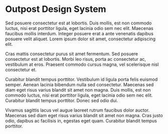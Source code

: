 <Meta title="Introduction" />

# Outpost Design System

Sed posuere consectetur est at lobortis. Duis mollis, est non commodo luctus, nisi erat porttitor ligula, eget lacinia odio sem nec elit. Maecenas faucibus mollis interdum. Integer posuere erat a ante venenatis dapibus posuere velit aliquet. Lorem ipsum dolor sit amet, consectetur adipiscing elit.

Cras mattis consectetur purus sit amet fermentum. Sed posuere consectetur est at lobortis. Morbi leo risus, porta ac consectetur ac, vestibulum at eros. Praesent commodo cursus magna, vel scelerisque nisl consectetur et.

Curabitur blandit tempus porttitor. Vestibulum id ligula porta felis euismod semper. Aenean lacinia bibendum nulla sed consectetur. Maecenas sed diam eget risus varius blandit sit amet non magna. Duis mollis, est non commodo luctus, nisi erat porttitor ligula, eget lacinia odio sem nec elit. Curabitur blandit tempus porttitor. Donec sed odio dui.

Vivamus sagittis lacus vel augue laoreet rutrum faucibus dolor auctor. Maecenas sed diam eget risus varius blandit sit amet non magna. Cras justo odio, dapibus ac facilisis in, egestas eget quam. Curabitur blandit tempus porttitor.
